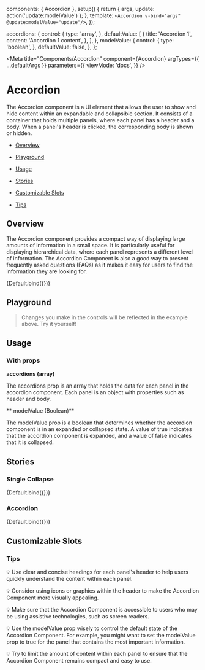 
  components: { Accordion },
  setup() {
    return { args, update: action('update:modelValue') };
  },
  template: `<Accordion v-bind="args" @update:modelValue="update"/>`,
});

  accordions: {
    control: {
      type: 'array',
    },
    defaultValue: [
      {
        title: 'Accordion 1',
        content: 'Accordion 1 content',
      },
    ],
  },
  modelValue: {
    control: {
      type: 'boolean',
    },
    defaultValue: false,
  },
};

<Meta
  title="Components/Accordion"
  component={Accordion}
  argTypes={{ ...defaultArgs }}
  parameters={{
    viewMode: 'docs',
  }}
/>

# Accordion

The Accordion component is a UI element that allows the user to show and hide content within an expandable and collapsible section. It consists of a container that holds multiple panels, where each panel has a header and a body. When a panel's header is clicked, the corresponding body is shown or hidden.

- [Overview](#overview)

- [Playground](#playground)

- [Usage](#usage)

- [Stories](#stories)

- [Customizable Slots](#customizable-slots)

- [Tips](#tips)

## Overview <a id="overview" />

The Accordion component provides a compact way of displaying large amounts of information in a small space. It is particularly useful for displaying hierarchical data, where each panel represents a different level of information. The Accordion Component is also a good way to present frequently asked questions (FAQs) as it makes it easy for users to find the information they are looking for.

<Canvas withSource="open">
  <Story name="Overview" argTypes={{ ...Default.argTypes }} args={{}}>
    {Default.bind({})}
  </Story>
</Canvas>

## Playground <a id="playground" />

> Changes you make in the controls will be reflected in the example above. Try it yourself!

<ArgsTable story="Overview" exclude={/^(default|update.*)$/} />

## Usage <a id="usage" />

### With props

**accordions (array)**

The accordions prop is an array that holds the data for each panel in the accordion component. Each panel is an object with properties such as header and body.

** modelValue (Boolean)**

The modelValue prop is a boolean that determines whether the accordion component is in an expanded or collapsed state. A value of true indicates that the accordion component is expanded, and a value of false indicates that it is collapsed.

## Stories <a id="stories" />

### Single Collapse

<Canvas withSource="open">
  <Story name="Single Collapse" argTypes={{ ...Default.argTypes }} args={{}}>
    {Default.bind({})}
  </Story>
</Canvas>

### Accordion

<Canvas withSource="open">
  <Story
    name="Accordion"
    argTypes={{ ...Default.argTypes }}
    args={{
      accordions: [
        {
          title: 'Accordion 1',
          content: 'Accordion 1 content',
          isExpanded: true,
        },
        {
          title: 'Accordion 2',
          content: 'Accordion 2 content',
        },
        {
          title: 'Accordion 3',
          content: 'Accordion 3 content',
        },
        {
          title: 'Accordion 4',
          content: 'Accordion 4 content',
          isDisabled: true,
        },
      ],
    }}
  >
    {Default.bind({})}
  </Story>
</Canvas>

## Customizable Slots <a id="customizable-slots" />

### Tips <a id="tips" />

💡 Use clear and concise headings for each panel's header to help users quickly understand the content within each panel.

💡 Consider using icons or graphics within the header to make the Accordion Component more visually appealing.

💡 Make sure that the Accordion Component is accessible to users who may be using assistive technologies, such as screen readers.

💡 Use the modelValue prop wisely to control the default state of the Accordion Component. For example, you might want to set the modelValue prop to true for the panel that contains the most important information.

💡 Try to limit the amount of content within each panel to ensure that the Accordion Component remains compact and easy to use.
